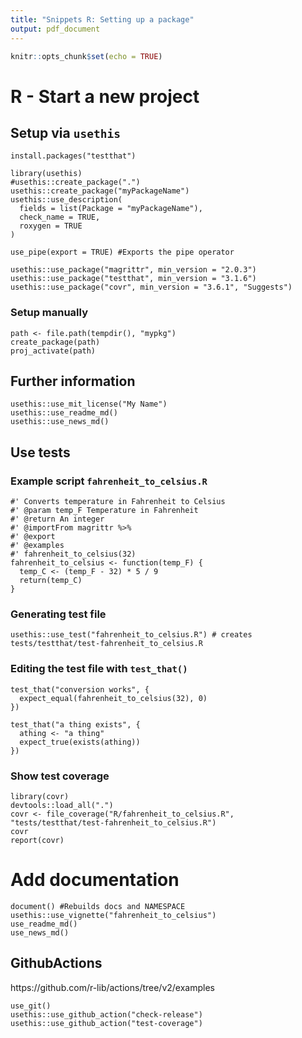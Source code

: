 ```yaml
---
title: "Snippets R: Setting up a package"
output: pdf_document
---
```


```r
knitr::opts_chunk$set(echo = TRUE)
```
# R - Start a new project

## Setup via `usethis`

```
install.packages("testthat")

library(usethis)
#usethis::create_package(".")
usethis::create_package("myPackageName")
usethis::use_description(
  fields = list(Package = "myPackageName"),
  check_name = TRUE,
  roxygen = TRUE
)

use_pipe(export = TRUE) #Exports the pipe operator

usethis::use_package("magrittr", min_version = "2.0.3")
usethis::use_package("testthat", min_version = "3.1.6")
usethis::use_package("covr", min_version = "3.6.1", "Suggests")
```

### Setup manually

```
path <- file.path(tempdir(), "mypkg")
create_package(path)
proj_activate(path)
```

## Further information

```
usethis::use_mit_license("My Name")
usethis::use_readme_md()
usethis::use_news_md()
```

## Use tests

### Example script `fahrenheit_to_celsius.R`
```
#' Converts temperature in Fahrenheit to Celsius
#' @param temp_F Temperature in Fahrenheit
#' @return An integer
#' @importFrom magrittr %>%
#' @export
#' @examples
#' fahrenheit_to_celsius(32)
fahrenheit_to_celsius <- function(temp_F) {
  temp_C <- (temp_F - 32) * 5 / 9
  return(temp_C)
}
```

### Generating test file

```
usethis::use_test("fahrenheit_to_celsius.R") # creates tests/testthat/test-fahrenheit_to_celsius.R
```

### Editing the test file with `test_that()`

```
test_that("conversion works", {
  expect_equal(fahrenheit_to_celsius(32), 0)
})

test_that("a thing exists", {
  athing <- "a thing"
  expect_true(exists(athing))
})
```

### Show test coverage

```
library(covr)
devtools::load_all(".")
covr <- file_coverage("R/fahrenheit_to_celsius.R", "tests/testthat/test-fahrenheit_to_celsius.R")
covr
report(covr)
```

# Add documentation

```
document() #Rebuilds docs and NAMESPACE
usethis::use_vignette("fahrenheit_to_celsius")
use_readme_md()
use_news_md()
```

## GithubActions
https://github.com/r-lib/actions/tree/v2/examples

```
use_git()
usethis::use_github_action("check-release")
usethis::use_github_action("test-coverage")
```
